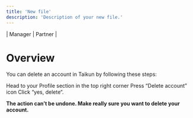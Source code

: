 ```yaml
---
title: 'New file'
description: 'Description of your new file.'
---
```


\| <Icon icon="user-tie" iconType="solid" /> Manager | <Icon icon="handshake" iconType="solid" /> Partner |

# Overview

You can delete an account in Taikun by following these steps:

<Steps>
  <Step title="First Step">
    Head to your Profile section in the top right corner
  </Step>

  <Step title="Second Step">
    Press “Delete account” icon
  </Step>

  <Step title="Third Step">
    Click “yes, delete“.
  </Step>
</Steps>

<Warning>**The action can’t be undone. Make really sure you want to delete your account.**</Warning>